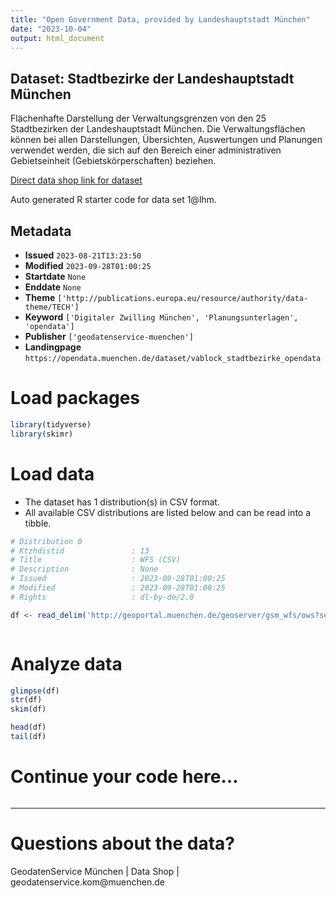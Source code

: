 ```yaml
---
title: "Open Government Data, provided by Landeshauptstadt München"
date: "2023-10-04"
output: html_document
---
```


## Dataset: Stadtbezirke der Landeshauptstadt München

Flächenhafte Darstellung der Verwaltungsgrenzen von den 25 Stadtbezirken der Landeshauptstadt München. Die Verwaltungsflächen können bei allen Darstellungen, Übersichten, Auswertungen und Planungen verwendet werden, die sich auf den Bereich einer administrativen Gebietseinheit (Gebietskörperschaften) beziehen.

[Direct data shop link for dataset](https://opendata.muenchen.de/dataset/vablock_stadtbezirke_opendata)

Auto generated R starter code for data set 1@lhm.

## Metadata

- **Issued** `2023-08-21T13:23:50`
- **Modified** `2023-09-28T01:00:25`
- **Startdate** `None`
- **Enddate** `None`
- **Theme** `['http://publications.europa.eu/resource/authority/data-theme/TECH']`
- **Keyword** `['Digitaler Zwilling München', 'Planungsunterlagen', 'opendata']`
- **Publisher** `['geodatenservice-muenchen']`
- **Landingpage** `https://opendata.muenchen.de/dataset/vablock_stadtbezirke_opendata`


# Load packages

```r

library(tidyverse)
library(skimr)

```

# Load data

-   The dataset has 1 distribution(s) in CSV format.
-   All available CSV distributions are listed below and can be read into a tibble.

```r

# Distribution 0
# Ktzhdistid               : 13
# Title                    : WFS (CSV)
# Description              : None
# Issued                   : 2023-09-28T01:00:25
# Modified                 : 2023-09-28T01:00:25
# Rights                   : dl-by-de/2.0

df <- read_delim('http://geoportal.muenchen.de/geoserver/gsm_wfs/ows?service=WFS&version=1.0.0&request=GetFeature&typeName=gsm_wfs:vablock_stadtbezirke_opendata&outputFormat=csv')



```

# Analyze data

```r

glimpse(df)
str(df)
skim(df)

head(df)
tail(df)

```

# Continue your code here...

```r

```

------------------------------------------------------------------------

# Questions about the data?

GeodatenService München | Data Shop | geodatenservice.kom@muenchen.de
